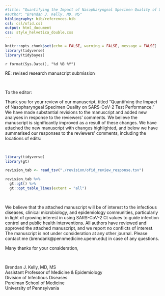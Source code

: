 ```yaml
---
#title: "Quantifying the Impact of Nasopharyngeal Specimen Quality of SARS-CoV-2 Test Performance"
#author: "Brendan J. Kelly, MD, MS"
bibliography: bib/references.bib
csl: csl/ofid.csl
output: html_document
css: style_helvetica_double.css
---
```



```r

knitr::opts_chunk$set(echo = FALSE, warning = FALSE, message = FALSE)
library(tidyverse)
library(tidybayes)


```
  
`r format(Sys.Date(), "%d %B %Y")`
  
RE: revised research manuscript submission  
  
<br>  
  
To the editor:  
  
Thank you for your review of our manuscript, titled "Quantifying the Impact of Nasopharyngeal Specimen Quality on SARS-CoV-2 Test Performance." We have made substantial revisions to the manuscript and added new analyses in response to the reviewers' comments. We believe the manuscript is significantly improved as a result of these changes. We have attached the new manuscript with changes highlighted, and below we have summarised our responses to the reviewers' comments, including the locations of edits:  
  
<br>  
  
```r

library(tidyverse)
library(gt)

revision_tab <- read_tsv("./revision/ofid_review_response.tsv")

revision_tab %>%
  gt::gt() %>%
  gt::opt_table_lines(extent = "all")


```
  
<br>
  
We believe that the attached manuscript will be of interest to the infectious diseases, clinical microbiology, and epidemiology communities, particularly in light of growing interest in using SARS-CoV-2 Ct values to guide infection control and public health interventions. All authors have reviewed and approved the attached manuscript, and we report no conflicts of interest. The manuscript is not under consideration at any other journal. Please contact me (brendank@pennmedicine.upenn.edu) in case of any questions.  
  
Many thanks for your consideration,  
  
  
<br>  
    
    
Brendan J. Kelly, MD, MS  
Assistant Professor of Medicine & Epidemiology  
Division of Infectious Diseases  
Perelman School of Medicine  
University of Pennsylvania  
  
  
  
  
